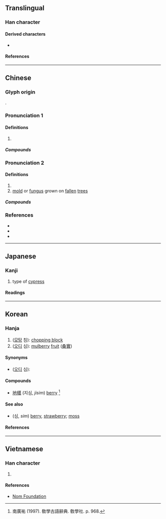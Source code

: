 {{character info/new}}
==Translingual==

===Han character===
{{Han char|rn=75|rad=木|as=09|sn=13|four=44911,44918|canj=DTMV|ids=⿰木甚}}

====Derived characters====
* {{l|mul|[[𦾢]]}}

====References====
{{Han ref|kx=0537.300|dkj=15082|dj=0925.140|hdz=21243.030|uh=6939}}

----

==Chinese==
{{zh-forms|alt=枮,砧,碪,鍖}} <!-- Refer http://dict.variants.moe.edu.tw/variants/rbt/word_attribute.rbt?quote_code=QjAxNzYx -->

===Glyph origin===
{{Han etym}}
{{Han compound|木|甚|ls=psc|c1=s|c2=p|t1=wood; tree}}.

===Pronunciation 1===
{{zh-pron
|m=zhēn
|c=zam1
|mc=y
|oc=y
|cat=n
}}

====Definitions====
{{zh-hanzi}}

# {{zh-alt-form|砧|tr=-|[[base]] for [[chopping]]}}

=====Compounds=====
{{zh-der|椹質}}

===Pronunciation 2===
{{zh-pron
|m=shèn
|c=sam6
|cat=n
}}

====Definitions====
{{zh-hanzi}}

# {{zh-alt-form|葚|tr=-|[[mulberry]] [[fruit]]}}
# [[mold#Etymology 2|mold]] or [[fungus]] grown on [[fallen]] [[tree]]s

=====Compounds=====
{{zh-der|蔡順分椹}}

===References===
* {{R:twedu|B01761}}
* {{R:twedu|B03944-002#19}}
* {{R:yue:Hanzi}}

----

==Japanese==

===Kanji===
{{ja-kanji|grade=|rs=木09}}

# type of [[cypress]]

====Readings====
{{ja-readings
|on=ちん, じん
|kun=あてぎ-, さわら-
}}

----

==Korean==

===Hanja===
{{ko-hanja|hangeul=침|eumhun=|rv=chim|mr=ch'im|y=chim}}

# ([[모탕]] 침): [[chopping block]]
# ([[오디]] 심): [[mulberry]] [[fruit]] ([[桑]][[實]])

====Synonyms====
* ([[오디]] 심): {{l|ko|葚}}

====Compounds====
* [[地椹]] (지심, ''jisim'') [[berry]] <ref> 南廣祐 (1997). 敎學古語辭典. 敎學社. p. 968. </ref>

====See also====
* {{l|ko|莓}} (심, ''sim'') [[berry]], [[strawberry]]; [[moss]]

====References====
<references/>

----

==Vietnamese==

===Han character===
{{vi-hantu|rs=木09|[[cụm]], [[châm]], [[thầm]]}}

# {{rfdef|vi|sort=木09}}

====References====
* [http://nomfoundation.org/common/nom_details.php?codepoint=6939 Nom Foundation]